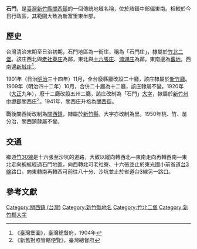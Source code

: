 {{noteTA　
|1 = zh-cn:庄; zh-hk:庄; zh-tw:庄;
}}
'''石門'''，是[[臺灣|臺灣]][[新竹縣|新竹縣]][[關西鎮_(台灣)|關西鎮]]的一個傳統地域名稱，位於該鎮中部偏東南。相較於今日行政區，其範圍大致為新富里東半部。

==歷史==
台灣清治末期至日治初期，石門地區為一街庄，稱為「石門庄」，隸屬於[[竹北二堡|竹北二堡]]。該庄西北與[[老社藔庄|老社藔庄]]為鄰，東北與[[十六張庄|十六張庄]]、[[湳湖庄|湳湖庄]]為鄰，東南邊為[[蕃地_(新竹郡)|蕃地]]，西南邊[[新城_(新竹縣關西鎮)|新城庄]]<ref>《臺灣堡圖》，臺灣總督府，1904年</ref>。

1901年（日治[[明治|明治]]三十四年）11月，全台廢縣廳改設二十廳，該庄隸屬於[[新竹廳|新竹廳]]。1909年（明治四十二年）10月，合併二十廳為十二廳，該庄隸屬不變。1920年（[[大正|大正]]九年），廢十二廳改設五州二廳，該庄改制為「石門」[[大字|大字]]，隸屬於[[新竹州|新竹州]][[中壢郡|中壢郡]]關西庄<ref>《新舊對照管轄便覽》，臺灣總督府</ref>。1941年，關西庄升格為[[關西街|關西街]]。

戰後關西街改制為[[關西鎮_(台灣)|關西鎮]]，隸屬於[[新竹縣|新竹縣]]，大字亦改制為里。1950年桃、竹、苗分治，關西鎮隸屬不變。

==交通==
鄉道[[竹30線|竹30線]]是十六張至沙坑的道路，大致以縱向轉西北—東南走向再轉西南—東北走向蜿蜒經過石門地區，向西轉北可老社寮、十六張並止於東光國小前省道[[台3線|台3線]]路口，向東轉南再轉西可前往八十分、沙坑並止於省道台3線另一路口。

==參考文獻==
{{reflist}}

{{新竹郡}}

[[Category:關西鎮_(台灣)|Category:關西鎮 (台灣)]]
[[Category:新竹縣地名|Category:新竹縣地名]]
[[Category:竹北二堡|Category:竹北二堡]]
[[Category:新竹郡大字|Category:新竹郡大字]]